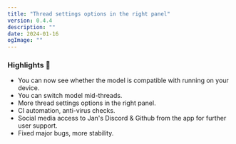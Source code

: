 ```yaml
---
title: "Thread settings options in the right panel"
version: 0.4.4
description: ""
date: 2024-01-16
ogImage: ""
---
```



<ChangelogHeader title= "Thread settings options in the right panel" date= "2024-01-16" ogImage= "" />

### Highlights 🎉

- You can now see whether the model is compatible with running on your device.
- You can switch model mid-threads.
- More thread settings options in the right panel.
- CI automation, anti-virus checks.
- Social media access to Jan's Discord & Github from the app for further user support.
- Fixed major bugs, more stability.